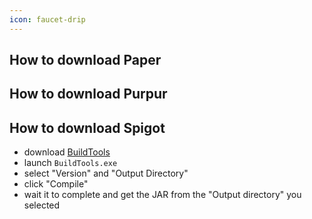 ```yaml
---
icon: faucet-drip
---
```


## How to download Paper


<Card title="Paper" icon="link" href="https://papermc.io/downloads/paper" horizontal></Card>


## How to download Purpur


<Card title="Link" icon="link" href="http://purpur.pl3x.net" horizontal></Card>


## How to download Spigot

* download [BuildTools](https://www.spigotmc.org/wiki/buildtools/)
* launch `BuildTools.exe`
* select "Version" and "Output Directory"
* click "Compile"
* wait it to complete and get the JAR from the "Output directory" you selected
